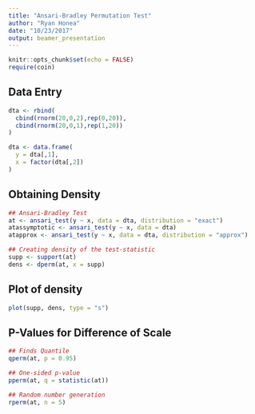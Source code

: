 ```yaml
---
title: "Ansari-Bradley Permutation Test"
author: "Ryan Honea"
date: "10/23/2017"
output: beamer_presentation
---
```


```r
knitr::opts_chunk$set(echo = FALSE)
require(coin)
```

## Data Entry

```r
dta <- rbind(
  cbind(rnorm(20,0,2),rep(0,20)),
  cbind(rnorm(20,0,1),rep(1,20))
)

dta <- data.frame(
  y = dta[,1],
  x = factor(dta[,2])
)
```

## Obtaining Density
```r
## Ansari-Bradley Test
at <- ansari_test(y ~ x, data = dta, distribution = "exact")
atassymptotic <- ansari_test(y ~ x, data = dta)
atapprox <- ansari_test(y ~ x, data = dta, distribution = "approx")

## Creating density of the test-statistic
supp <- support(at)
dens <- dperm(at, x = supp)
```

## Plot of density

```r
plot(supp, dens, type = "s")
```

## P-Values for Difference of Scale
```r
## Finds Quantile
qperm(at, p = 0.95)

## One-sided p-value
pperm(at, q = statistic(at))

## Random number generation
rperm(at, n = 5)
```
